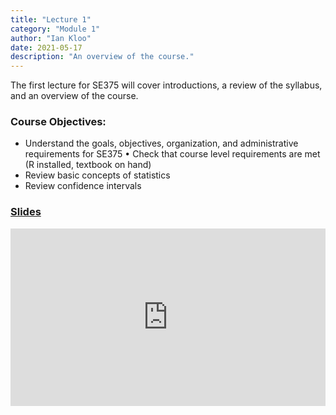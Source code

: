 ```yaml
---
title: "Lecture 1"
category: "Module 1"
author: "Ian Kloo"
date: 2021-05-17
description: "An overview of the course."
---
```


The first lecture for SE375 will cover introductions, a review of the syllabus, and an overview of the course.  

### Course Objectives:

- Understand the goals, objectives, organization, and administrative requirements for SE375 • Check that course level requirements are met (R installed, textbook on hand)
- Review basic concepts of statistics
- Review confidence intervals

### [Slides](/presentations/lecture_1.html)

<div style="padding:56.25% 0 0 0;position:relative;"><iframe src="https://player.vimeo.com/video/448353267?badge=0&amp;autopause=0&amp;player_id=0&amp;app_id=58479" frameborder="0" allow="autoplay; fullscreen; picture-in-picture" allowfullscreen style="position:absolute;top:0;left:0;width:100%;height:100%;" title="Welcome to SE375"></iframe></div><script src="https://player.vimeo.com/api/player.js"></script>
